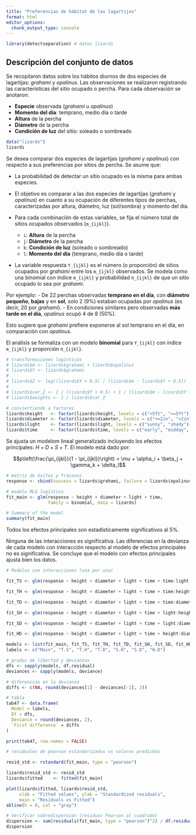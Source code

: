 ```yaml
---
title: "Preferencias de hábitat de las lagartijas"
format: html
editor_options: 
  chunk_output_type: console
---
```


```r
library(detectseparation) # datos lizards
```

## Descripción del conjunto de datos

Se recopilaron datos sobre los hábitos diurnos de dos especies de lagartijas: *grahami* y *opalinus*. Las observaciones se realizaron registrando las características del sitio ocupado o percha. Para cada observación se anotaron:

- **Especie** observada (*grahami* u *opalinus*)
- **Momento del día**: temprano, medio día o tarde
- **Altura** de la percha
- **Diámetro** de la percha
- **Condición de luz** del sitio: soleado o sombreado

```r
data("lizards")
lizards
```

Se desea comparar dos especies de lagartijas (*grahami* y *opalinus*) con respecto a sus preferencias por sitios de percha. Se asume que:

- La probabilidad de detectar un sitio ocupado es la misma para ambas especies.
- El objetivo es comparar a las dos especies de lagartijas (*grahami* y *opalinus*) en cuanto a su ocupación de diferentes tipos de perchas, caracterizadas por altura, diámetro, luz (sol/sombra) y momento del día.

- Para cada combinación de estas variables, se fija el número total de sitios ocupados observados (`m_{ijkl}`).
  - `i`: **Altura** de la percha  
  - `j`: **Diámetro** de la percha  
  - `k`: **Condición de luz** (soleado o sombreado)  
  - `l`: **Momento del día** (temprano, medio día o tarde)
- La variable respuesta `Y_{ijkl}` es el número (o proporción) de sitios ocupados por *grahami* entre los `m_{ijkl}` observados. Se modela como una binomial con índice `m_{ijkl}` y probabilidad `π_{ijkl}` de que un sitio ocupado lo sea por *grahami*.

Por ejemplo:
- De 22 perchas observadas **temprano en el día**, con **diámetro pequeño**, **bajas** y en **sol**, solo 2 (9%) estaban ocupadas por *opalinus* (es decir, 20 por *grahami*).
- En condiciones similares pero observadas **más tarde en el día**, *opalinus* ocupó 4 de 8 (50%).

Esto sugiere que *grahami* prefiere exponerse al sol temprano en el día, en comparación con *opalinus*.

El análisis se formaliza con un modelo **binomial** para `Y_{ijkl}` con índice `m_{ijkl}` y proporción `π_{ijkl}`.

```r
# transformaciones logísticas
# lizards$m <- lizards$grahami + lizards$opalinus
# lizards$Y <- lizards$grahami
# 
# lizards$Z <- log((lizards$Y + 0.5) / (lizards$m - lizards$Y + 0.5))
# 
# lizards$var_Z <- 1 / (lizards$Y + 0.5) + 1 / (lizards$m - lizards$Y + 0.5)
# lizards$weights <- 1 / lizards$var_Z
```

```r
# conviertiendo a factores
lizards$height   <- factor(lizards$height, levels = c("<5ft", ">=5ft"))
lizards$diameter <- factor(lizards$diameter, levels = c("<=2in", ">2in"))
lizards$light    <- factor(lizards$light, levels = c("sunny", "shady"))
lizards$time     <- factor(lizards$time, levels = c("early", "midday", "late"))
```

Se ajusta un modelom lineal generalizado incluyendo los efectos principales: $H + D + S + T$. El modelo está dado por:

$$p\left(\frac{\pi_{ijkl}}{1 - \pi_{ijkl}}\right) = \mu + \alpha_i + \beta_j + \gamma_k + \delta_l$$

```r
# matriz de éxitos y fracasos
response <- cbind(success = lizards$grahami, failure = lizards$opalinus)

# modelo MLG logístico
fit_main <- glm(response ~ height + diameter + light + time,
                family = binomial, data = lizards)

# Summary of the model
summary(fit_main)
```

Todos los efectos principales son estadísticamente significativos al $5\%$.

Ninguna de las interacciones es significativa. Las diferencias en la devianza de cada modelo con interacción respecto al modelo de efectos principales no es significativa. Se concluye que el modelo con efectos principales ajusta bien los datos.

```r
# Modelos con interacciones (una por una)

fit_TS <- glm(response ~ height + diameter + light + time + time:light, family = binomial, data = lizards)

fit_TH <- glm(response ~ height + diameter + light + time + time:height, family = binomial, data = lizards)

fit_TD <- glm(response ~ height + diameter + light + time + time:diameter, family = binomial, data = lizards)

fit_SH <- glm(response ~ height + diameter + light + time + light:height, family = binomial, data = lizards)

fit_SD <- glm(response ~ height + diameter + light + time + light:diameter, family = binomial, data = lizards)

fit_HD <- glm(response ~ height + diameter + light + time + height:diameter, family = binomial, data = lizards)

models <- list(fit_main, fit_TS, fit_TH, fit_TD, fit_SH, fit_SD, fit_HD)
labels <- c("Main", "T.S", "T.H", "T.D", "S.H", "S.D", "H.D")

# grados de libertad y devianzas
dfs <- sapply(models, df.residual)
deviances <- sapply(models, deviance)

# diferencias en la devianza
diffs <- c(NA, round(deviances[1] - deviances[-1], 2))

# tabla
tab47 <- data.frame(
  Model = labels,
  Df = dfs,
  Deviance = round(deviances, 2),
  `First difference` = diffs
)

print(tab47, row.names = FALSE)
```

```r
# residuales de pearson estandarizados vs valores predichos

resid_std <- rstandard(fit_main, type = "pearson")

lizards$resid_std <- resid_std
lizards$fitted    <- fitted(fit_main)

plot(lizards$fitted, lizards$resid_std,
     xlab = "Fitted values", ylab = "Standardized residuals",
     main = "Residuals vs Fitted")
abline(h = 0, col = "gray")
```

```r
# Verificar sobredispersión (residuos Pearson al cuadrado)
dispersion <- sum(residuals(fit_main, type = "pearson")^2) / df.residual(fit_main)
dispersion
```


